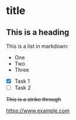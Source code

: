 # title

## This is a heading

This is a list in markdown:

- One
- Two
- Three

- [x] Task 1
- [ ] Task 2

~~This is a strike through~~

https://www.example.com
